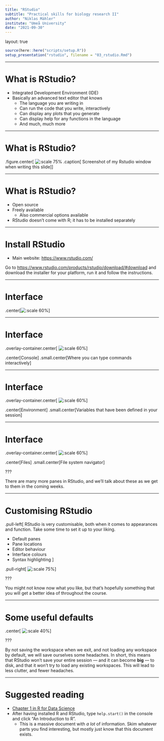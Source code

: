 ```yaml
---
title: "RStudio"
subtitle: "Practical skills for biology research II"
author: "Niklas Mähler"
institute: "Umeå University"
date: "2021-09-30"
---
```


layout: true

```r
source(here::here("scripts/setup.R"))
setup_presentation("rstudio", filename = "03_rstudio.Rmd")
```

---

# What is RStudio?

- Integrated Development Environment (IDE)
- Basically an advanced text editor that knows
  - The language you are writing in
  - Can run the code that you write, interactively
  - Can display any plots that you generate
  - Can display help for any functions in the language
  - And much, much more

---

# What is RStudio?

.figure.center[
![:scale 75%](../img/rstudio_screenshot.png)
.caption[
Screenshot of my Rstudio window when writing this slide
]]

---

# What is RStudio?

- Open source
- Freely available
  - Also commercial options available
- RStudio doesn't come with R; it has to be installed separately

---

# Install RStudio

- Main website: <https://www.rstudio.com/>

Go to <https://www.rstudio.com/products/rstudio/download/#download> and download the installer for your platform, run it and follow the instructions.

---

# Interface

.center[![:scale 60%](../img/rstudio_default.png)]

---

# Interface

.overlay-container.center[
![:scale 60%](../img/rstudio_default.png)
]

.center[Console]
.small.center[Where you can type commands interactively]

---

# Interface

.overlay-container.center[
![:scale 60%](../img/rstudio_default.png)
]

.center[Environment]
.small.center[Variables that have been defined in your session]

---

# Interface

.overlay-container.center[
![:scale 60%](../img/rstudio_default.png)
]

.center[Files]
.small.center[File system navigator]

???

There are many more panes in RStudio, and we'll talk about these as we get to them in the coming weeks.

---

# Customising RStudio

.pull-left[
RStudio is very customisable, both when it comes to appearances and function.
Take some time to set it up to your liking.

- Default panes
- Pane locations
- Editor behaviour
- Interface colours
- Syntax highlighting
]

.pull-right[
![:scale 75%](../img/rstudio_settings.png)
]

???

You might not know now what you like, but that's hopefully something that you will get a better idea of throughout the course.

---

# Some useful defaults

.center[
![:scale 40%](../img/rstudio_workspace_preferences.png)
]

???

By not saving the workspace when we exit, and not loading any workspace by default, we will save ourselves some headaches.
In short, this means that RStudio won't save your entire session — and it can become **big** — to disk, and that it won't try to load any existing workspaces.
This will lead to less clutter, and fewer headaches.

---

# Suggested reading

- [Chapter 1 in R for Data Science](https://r4ds.had.co.nz/introduction.html)
- After having installed R and RStudio, type `help.start()` in the console and click "An Introduction to R".
  - This is a massive document with *a lot* of information. Skim whatever parts you find interesting, but mostly just know that this document exists.